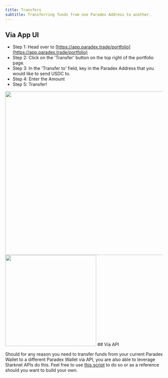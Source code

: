 ```yaml
---
title: Transfers
subtitle: Transferring funds from one Paradex Address to another.
---
```


## Via App UI

* Step 1: Head over to [https://app.paradex.trade/portfolio](https://app.paradex.trade/portfolio)
* Step 2: Click on the 'Transfer' button on the top right of the portfolio page.
* Step 3: In the 'Transfer to' field, key in the Paradex Address that you would like to send USDC to.
* Step 4: Enter the Amount
* Step 5: Transfer!

<Frame caption="Use the 'Transfer' button on the top-right hand corner of the Portfolio Page">
<img src="../../assets/Screenshot 2024-07-15 at 4.06.49 PM.png" alt="" width="521"/>
</Frame>
<Frame caption="Transfer your USDC to a different Paradex L2 Address">
<img src="../../assets/Screenshot 2024-07-15 at 4.07.11 PM (1).png" alt="" width="290"/>
</Frame>
## Via API

Should for any reason you need to transfer funds from your current Paradex Wallet to a different Paradex Wallet via API, you are also able to leverage Starknet APIs do this. Feel free to use [this script](https://github.com/tradeparadex/code-samples/blob/main/python/transfer\_l2\_usdc.py) to do so or as a reference should you want to build your own.
